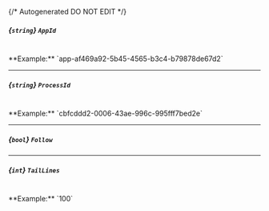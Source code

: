 {/* Autogenerated DO NOT EDIT  */}
##### *{`string`}* `AppId`
<br/>
**Example:** `app-af469a92-5b45-4565-b3c4-b79878de67d2`

---
##### *{`string`}* `ProcessId`
<br/>
**Example:** `cbfcddd2-0006-43ae-996c-995fff7bed2e`

---
##### *{`bool`}* `Follow`

---
##### *{`int`}* `TailLines`
<br/>
**Example:** `100`


